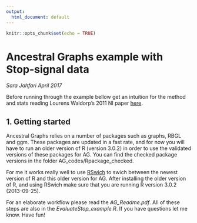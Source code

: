 ```yaml
---
output:
  html_document: default
---
```


```r
knitr::opts_chunk$set(echo = TRUE)
```

# Ancestral Graphs example with Stop-signal data
*Sara Jahfari April 2017*

Before running through the example bellow get an intuition for the method and stats reading Lourens Waldorp's 2011 NI paper [here](http://www.sciencedirect.com/science/article/pii/S1053811910013479).

1. Getting started
----------------------
Ancestral Graphs relies on a number of packages such as graphs, RBGL and ggm. These packages are updated in a fast rate, and for now you will have to run an older version of R (version 3.0.2) in order to use the validated versions of these packages for AG. You can find the checked package versions in the folder AG_codes/Rpackage_checked. 

For me it works really well to use [RSwich](https://support.rstudio.com/hc/en-us/articles/200486138-Using-Different-Versions-of-R) to swich between the newest version of R and this older version for AG. After installing the older version of R, and using RSwich make sure that you are running R version 3.0.2 (2013-09-25).   

For an elaborate workflow please read the *AG_Readme.pdf*. All of these steps are also in the *EvaluateStop_example.R*. If you have questions let me know. Have fun!


